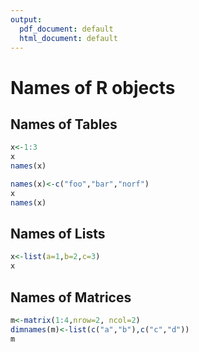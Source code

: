 ```yaml
---
output:
  pdf_document: default
  html_document: default
---
```

# Names of R objects

## Names of Tables
```r
x<-1:3
x
names(x)

names(x)<-c("foo","bar","norf")
x
names(x)
```
## Names of Lists
```r
x<-list(a=1,b=2,c=3)
x
```
## Names of Matrices
```r
m<-matrix(1:4,nrow=2, ncol=2)
dimnames(m)<-list(c("a","b"),c("c","d"))
m
```
